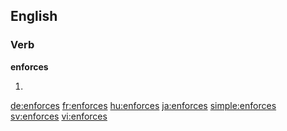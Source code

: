 ==English==

===Verb===
'''enforces'''

# {{en-third-person singular of|enforce}}

[[de:enforces]]
[[fr:enforces]]
[[hu:enforces]]
[[ja:enforces]]
[[simple:enforces]]
[[sv:enforces]]
[[vi:enforces]]
